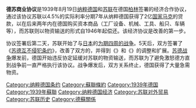 '''德苏商业协议'''是1939年8月19日[[纳粹德国|纳粹德国]]和[[苏联|苏联]]在德国[[柏林|柏林]]签署的经济合作协议，通过该协议苏联以4.5%的实际利率分期7年从纳粹德国获得了2亿[[国家马克|国家马克]]的贷款，以在后来两年内在德国购买资本商品（工厂设备、机械、工具、船只、车辆等），而苏联则以物资输送的形式自1946年起偿还。该经济协议是改善{{le|战间德国-苏联关系|Germany–Soviet Union relations, 1918–1941}}的第一步。

协议签署后第二天，苏联开始了与[[日本|日本]]的[[诺门罕战役|为期四周的战争]]。5天后，双方签署了《[[苏德互不侵犯条约|苏德互不侵犯条约]]》，改善了双方的{{le|纳粹德国-苏联经济关系|Nazi–Soviet economic relations (1934–1941)|经济关系}}，并得到《{{le|德苏商业协议 (1940年)|German–Soviet Commercial Agreement (1940)|1940年德苏商业协议}}》和《{{le|德苏边界商业协议|German–Soviet Border and Commercial Agreement}}》的调整和扩展。[[苏德战争|苏德战争]]爆发前，德国开始违反协定延缓对苏联的物资输送，而苏联为了避免激怒德方直到战争前一直严格执行该协议。战争爆发后，双方关系终止，德国获得了大量急需物资。

[[Category:纳粹德国条约|Category:纳粹德国条约]]
[[Category:蘇聯條約|Category:蘇聯條約]]
[[Category:1939年德国|Category:1939年德国]]
[[Category:1939年蘇聯|Category:1939年蘇聯]]
[[Category:纳粹德国经济|Category:纳粹德国经济]]
[[Category:苏联对外贸易|Category:苏联对外贸易]]
[[Category:苏联历史|Category:苏联历史]]
[[Category:德蘇關係|Category:德蘇關係]]